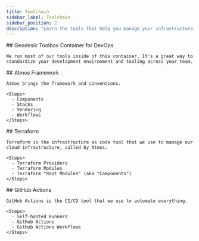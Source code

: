 ```yaml
---
title: Toolchain
sidebar_label: Toolchain
sidebar_position: 2
description: "Learn the tools that help you manage your infrastructure as code."
---
```



<Steps>

  <Step>
    ## <StepNumber/> Geodesic Toolbox Container for DevOps

    We run most of our tools inside of this container. It's a great way to standardize your development environment and tooling across your team.
  </Step>

  <Step>
    ## <StepNumber/> Atmos Framework

    Atmos brings the framework and conventions.

    <Steps>
      - Components
      - Stacks
      - Vendoring
      - Workflows
    </Steps>

  </Step>

  <Step>
    ## <StepNumber/> Terraform

    Terraform is the infrastructure as code tool that we use to manage our cloud infrastructure, called by Atmos.

    <Steps>
      - Terraform Providers
      - Terraform Modules
      - Terraform "Root Modules" (aka "Components")
    </Steps>
  </Step>

  <Step>
    ## <StepNumber/> GitHub Actions

    GitHub Actions is the CI/CD tool that we use to automate everything.

    <Steps>
      - Self-hosted Runners
      - GitHub Actions
      - GitHub Actions Workflows
    </Steps>
  </Step>

</Steps>
